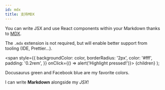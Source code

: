 ```yaml
---
id: mdx
title: 支持MDX
---
```


You can write JSX and use React components within your Markdown thanks to [MDX](https://mdxjs.com/).

The `.mdx` extension is not required, but will enable better support from tooling (IDE, Prettier...).

  <span
    style={{
      backgroundColor: color,
      borderRadius: '2px',
      color: '#fff',
      padding: '0.2rem',
    }}
    onClick={() => alert('Highlight pressed!')}>
    {children}
  </span>
);

<Highlight color="#25c2a0">Docusaurus green</Highlight> and <Highlight color="#1877F2">
  Facebook blue
</Highlight> are my favorite colors.

I can write **Markdown** alongside my _JSX_!
